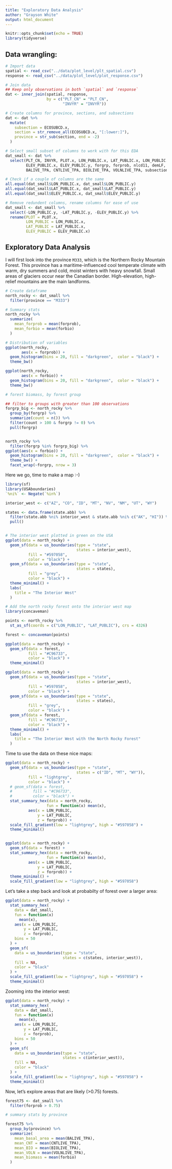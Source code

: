 ```yaml
---
title: "Exploratory Data Analysis"
author: "Grayson White"
output: html_document
---
```


```r
knitr::opts_chunk$set(echo = TRUE)
library(tidyverse)
```


## Data wrangling:
```r
# Import data
spatial <- read_csv("../data/plot_level/plt_spatial.csv")
response <- read_csv("../data/plot_level/plot_response.csv")

# Join data
## Keep only observations in both `spatial` and `response`
dat <- inner_join(spatial, response, 
                  by = c("PLT_CN" = "PLT_CN",
                         "INVYR" = "INVYR"))

# Create columns for province, sections, and subsections
dat <- dat %>%
  mutate(
    subsection = ECOSUBCD.x,
    section = str_remove_all(ECOSUBCD.x, "[:lower:]"),
    province = str_sub(section, end = -2)
  )

# Select small subset of columns to work with for this EDA
dat_small <- dat %>%
  select(PLT_CN, INVYR, PLOT.x, LON_PUBLIC.x, LAT_PUBLIC.x, LON_PUBLIC.y, LAT_PUBLIC.y,
         ELEV_PUBLIC.x, ELEV_PUBLIC.y, forgrp, forprob, nlcd11, demLF, evtLF, forbio,
         BALIVE_TPA, CNTLIVE_TPA, BIOLIVE_TPA, VOLNLIVE_TPA, subsection, section, province)

# Check if a couple of columns are the same
all.equal(dat_small$LON_PUBLIC.x, dat_small$LON_PUBLIC.y)
all.equal(dat_small$LAT_PUBLIC.x, dat_small$LAT_PUBLIC.y)
all.equal(dat_small$ELEV_PUBLIC.x, dat_small$ELEV_PUBLIC.y)

# Remove redundent columns, rename columns for ease of use
dat_small <- dat_small %>%
  select(-LON_PUBLIC.y, -LAT_PUBLIC.y, -ELEV_PUBLIC.y) %>%
  rename(PLOT = PLOT.x,
         LON_PUBLIC = LON_PUBLIC.x,
         LAT_PUBLIC = LAT_PUBLIC.x,
         ELEV_PUBLIC = ELEV_PUBLIC.x)
```


## Exploratory Data Analysis

I will first look into the province `M333`, which is the Northern Rocky Mountain Forest. This province has a maritime-influenced cool temperate climate with warm, dry summers and cold, moist winters with heavy snowfall. Small areas of glaciers occur near the Canadian border. High-elevation, high-relief mountains are the main landforms.

```r
# Create dataframe
north_rocky <- dat_small %>%
  filter(province == "M333")

# Summary stats
north_rocky %>%
  summarize(
    mean_forprob = mean(forprob),
    mean_forbio = mean(forbio)
  )

# Distribution of variables
ggplot(north_rocky,
       aes(x = forprob)) +
  geom_histogram(bins = 20, fill = "darkgreen",  color = "black") +
  theme_bw()

ggplot(north_rocky,
       aes(x = forbio)) +
  geom_histogram(bins = 20, fill = "darkgreen",  color = "black") +
  theme_bw()

# forest biomass, by forest group

## filter to groups with greater than 100 observations
forgrp_big <- north_rocky %>%
  group_by(forgrp) %>%
  summarize(count = n()) %>%
  filter(count > 100 & forgrp != 0) %>%
  pull(forgrp)


north_rocky %>%
  filter(forgrp %in% forgrp_big) %>%
ggplot(aes(x = forbio)) +
  geom_histogram(bins = 20, fill = "darkgreen",  color = "black") +
  theme_bw() +
  facet_wrap(~forgrp, nrow = 3)
```


Here we go, time to make a map :-)

```r
library(sf)
library(USAboundaries)
`%ni%` <- Negate(`%in%`)

interior_west <- c("AZ", "CO", "ID", "MT", "NV", "NM", "UT", "WY")

states <- data.frame(state.abb) %>%
  filter(state.abb %ni% interior_west & state.abb %ni% c("AK", "HI")) %>%
  pull()


# The interior west plotted in green on the USA
ggplot(data = north_rocky) +
  geom_sf(data = us_boundaries(type = "state",
                               states = interior_west),
          fill = "#597058",
          color = "black") +
  geom_sf(data = us_boundaries(type = "state",
                               states = states),
          fill = "grey",
          color = "black") +
  theme_minimal() +
  labs(
    title = "The Interior West"
  ) 
```

```r
# Add the north rocky forest onto the interior west map
library(concaveman)

points <- north_rocky %>%
  st_as_sf(coords = c("LON_PUBLIC", "LAT_PUBLIC"), crs = 4326)

forest <- concaveman(points)

ggplot(data = north_rocky) +
  geom_sf(data = forest,
          fill = "#C96733",
          color = "black") +
  theme_minimal()

ggplot(data = north_rocky) +
  geom_sf(data = us_boundaries(type = "state",
                               states = interior_west),
          fill = "#597058",
          color = "black") +
  geom_sf(data = us_boundaries(type = "state",
                               states = states),
          fill = "grey",
          color = "black") +
  geom_sf(data = forest,
          fill = "#C96733",
          color = "black") +
  theme_minimal() +
  labs(
    title = "The Interior West with the North Rocky Forest"
  ) 
```


Time to use the data on these nice maps:
```r
ggplot(data = north_rocky) +
  geom_sf(data = us_boundaries(type = "state",
                               states = c("ID", "MT", "WY")),
          fill = "lightgrey",
          color = "black") +
  # geom_sf(data = forest,
  #         fill = "#C96733",
  #         color = "black") +
  stat_summary_hex(data = north_rocky,
                  fun = function(x) mean(x),
          aes(x = LON_PUBLIC,
              y = LAT_PUBLIC,
              z = forprob)) +
  scale_fill_gradient(low = "lightgrey", high = "#597058") +
  theme_minimal()


ggplot(data = north_rocky) +
  geom_sf(data = forest) +
  stat_summary_hex(data = north_rocky,
                  fun = function(x) mean(x),
          aes(x = LON_PUBLIC,
              y = LAT_PUBLIC,
              z = forprob)) +
  theme_minimal() +
  scale_fill_gradient(low = "lightgrey", high = "#597058")
```

Let's take a step back and look at probabilty of forest over a larger area:

```r
ggplot(data = north_rocky) +
  stat_summary_hex(
    data = dat_small,
    fun = function(x)
      mean(x),
    aes(x = LON_PUBLIC,
        y = LAT_PUBLIC,
        z = forprob),
    bins = 50
  ) +
  geom_sf(
    data = us_boundaries(type = "state",
                         states = c(states, interior_west)),
    fill = NA,
    color = "black"
  ) +
  scale_fill_gradient(low = "lightgrey", high = "#597058") +
  theme_minimal()
```

Zooming into the interior west:

```r
ggplot(data = north_rocky) +
  stat_summary_hex(
    data = dat_small,
    fun = function(x)
      mean(x),
    aes(x = LON_PUBLIC,
        y = LAT_PUBLIC,
        z = forprob),
    bins = 50
  ) +
  geom_sf(
    data = us_boundaries(type = "state",
                         states = c(interior_west)),
    fill = NA,
    color = "black"
  ) +
  scale_fill_gradient(low = "lightgrey", high = "#597058") +
  theme_minimal()
```


Now, let's explore areas that are likely (>0.75) forests.

```r
forest75 <- dat_small %>%
  filter(forprob > 0.75)

# summary stats by province

forest75 %>%
  group_by(province) %>%
  summarize(
    mean_basal_area = mean(BALIVE_TPA),
    mean_CNT = mean(CNTLIVE_TPA),
    mean_BIO = mean(BIOLIVE_TPA),
    mean_VOLN = mean(VOLNLIVE_TPA),
    mean_biomass = mean(forbio)
  )
```



